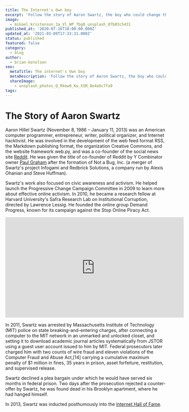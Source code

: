 ```yaml
---
title: The Internet's Own boy
excerpt: 'Follow the story of Aaron Swartz, the boy who could change the world'
image:
  - mikael_kristenson_3a_Vl_WP_7bg8_unsplash_87b03c5431
published_at: '2020-07-16T10:00:00.000Z'
updated_at: '2021-03-09T17:33:31.000Z'
status: published
featured: false
category:
  - blog
author:
  - brian-ketelsen
seo:
  metaTitle: The internet's Own boy
  metaDescription: 'Follow the story of Aaron Swartz, the boy who could change the world'
  shareImage:
    - unsplash_photos_Q_Rkew0_Kw_XSM_8e4a9c7fa9
tags:
---
```


# The Story of Aaron Swartz

Aaron Hillel Swartz (November 8, 1986 – January 11, 2013) was an American computer programmer, entrepreneur, writer, political organizer, and Internet hacktivist. He was involved in the development of the web feed format RSS, the Markdown publishing format, the organization Creative Commons, and the website framework web.py, and was a co-founder of the social news site [Reddit](https://reddit.com). He was given the title of co-founder of Reddit by Y Combinator owner [Paul Graham](<https://en.wikipedia.org/wiki/Paul_Graham_(programmer)>) after the formation of Not a Bug, Inc. (a merger of Swartz's project Infogami and Redbrick Solutions, a company run by Alexis Ohanian and Steve Huffman).

Swartz's work also focused on civic awareness and activism. He helped launch the Progressive Change Campaign Committee in 2009 to learn more about effective online activism. In 2010, he became a research fellow at Harvard University's Safra Research Lab on Institutional Corruption, directed by Lawrence Lessig. He founded the online group Demand Progress, known for its campaign against the Stop Online Piracy Act.

<iframe
  width="560"
  height="315"
  src="https://www.youtube.com/embed/PFQGjEJ9PEc"
  frameborder="0"
  allow="accelerometer; autoplay; encrypted-media; gyroscope; picture-in-picture"
  allowfullscreen
></iframe>

In 2011, Swartz was arrested by Massachusetts Institute of Technology (MIT) police on state breaking-and-entering charges, after connecting a computer to the MIT network in an unmarked and unlocked closet, and setting it to download academic journal articles systematically from JSTOR using a guest user account issued to him by MIT. Federal prosecutors later charged him with two counts of wire fraud and eleven violations of the Computer Fraud and Abuse Act,[14] carrying a cumulative maximum penalty of $1 million in fines, 35 years in prison, asset forfeiture, restitution, and supervised release.

Swartz declined a plea bargain under which he would have served six months in federal prison. Two days after the prosecution rejected a counter-offer by Swartz, he was found dead in his Brooklyn apartment, where he had hanged himself.

In 2013, Swartz was inducted posthumously into the [Internet Hall of Fame](https://www.internethalloffame.org//).

